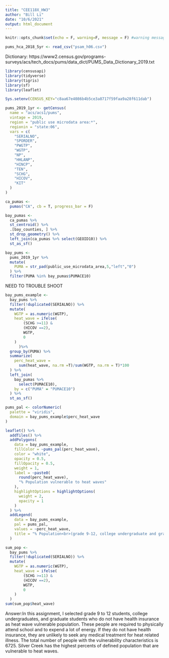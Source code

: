 ```yaml
---
title: "CEE118X_HW3"
author: "Bill Li"
date: "10/6/2021"
output: html_document
---
```


```r
knitr::opts_chunk$set(echo = F, warning=F, message = F) #warning messages and codes do not show
```

```r


pums_hca_2018_5yr <- read_csv("psam_h06.csv")

```


Dictionary: https://www2.census.gov/programs-surveys/acs/tech_docs/pums/data_dict/PUMS_Data_Dictionary_2019.txt
```r
library(censusapi)
library(tidyverse)
library(tigris)
library(sf)
library(leaflet)

Sys.setenv(CENSUS_KEY="c8aa67e4086b4b5ce3a8717f59faa9a28f611dab")

pums_2019_1yr <- getCensus(
  name = "acs/acs1/pums",
  vintage = 2019,
  region = "public use microdata area:*", 
  regionin = "state:06",
  vars = c(
    "SERIALNO",
    "SPORDER",
    "PWGTP",
    "WGTP",
    "NP",
    "HHLANP",
    "HINCP",
    "TEN",
    "SCHG",
    "HICOV",
    "KIT"
  )
)

```

```r
ca_pumas <-
  pumas("CA", cb = T, progress_bar = F)

bay_pumas <-
  ca_pumas %>% 
  st_centroid() %>% 
  .[bay_counties, ] %>% 
  st_drop_geometry() %>% 
  left_join(ca_pumas %>% select(GEOID10)) %>% 
  st_as_sf()

bay_pums <-
  pums_2019_1yr %>% 
  mutate(
    PUMA = str_pad(public_use_microdata_area,5,"left","0")
  ) %>% 
  filter(PUMA %in% bay_pumas$PUMACE10)
```

NEED TO TROUBLE SHOOT

```r
bay_pums_example <-
  bay_pums %>% 
  filter(!duplicated(SERIALNO)) %>% 
  mutate(
    WGTP = as.numeric(WGTP),
    heat_wave = ifelse(
        (SCHG >=11) &
        (HICOV ==2),
        WGTP,
        0
    )
      )%>% 
  group_by(PUMA) %>% 
  summarize(
    perc_heat_wave =
      sum(heat_wave, na.rm =T)/sum(WGTP, na.rm = T)*100
  ) %>% 
  left_join(
    bay_pumas %>% 
      select(PUMACE10),
    by = c("PUMA" = "PUMACE10")
  ) %>% 
  st_as_sf()
```

```r
pums_pal <- colorNumeric(
  palette = "viridis",
  domain = bay_pums_example$perc_heat_wave
)

leaflet() %>%
  addTiles() %>% 
  addPolygons(
    data = bay_pums_example,
    fillColor = ~pums_pal(perc_heat_wave),
    color = "white",
    opacity = 0.5,
    fillOpacity = 0.5,
    weight = 1,
    label = ~paste0(
      round(perc_heat_wave), 
      "% Population vulnerable to heat waves"
    ),
    highlightOptions = highlightOptions(
      weight = 2,
      opacity = 1
    )
  ) %>% 
  addLegend(
    data = bay_pums_example,
    pal = pums_pal,
    values = ~perc_heat_wave,
    title = "% Population<br>(grade 9-12, college undergraduate and graduate)<br> vulnerable to heat waves"
  )
```
```r
sum_pop <-
  bay_pums %>% 
  filter(!duplicated(SERIALNO)) %>% 
  mutate(
    WGTP = as.numeric(WGTP),
    heat_wave = ifelse(
        (SCHG >=11) &
        (HICOV ==2),
        WGTP,
        0
    )
  )
sum(sum_pop$heat_wave)

```



Answer:In this assignment, I selected grade 9 to 12 students, college undergraduates, and graduate students who do not have health insurance as heat wave vulnerable population. These people are required to physically attend school and to expend a lot of energy. If they do not have health insurance, they are unlikely to seek any medical treatment for heat related illness. The total number of people with the vulnerability characteristics is 6725. Silver Creek has the highest percents of defined population that are vulnerable to heat waves. 
